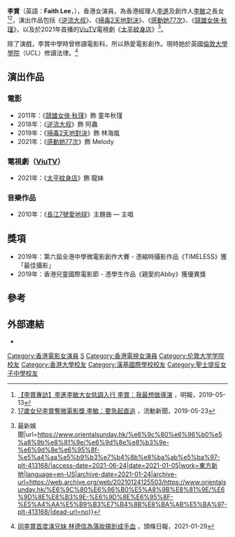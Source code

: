 {{藝人
| 姓名 = 李賞
| 圖片 =
| 類型 = 女演員
| 英文名 = Faith Lee
| 羅馬拼音 = Lee Seung
| 國籍 = {{CNHK}}
| 民族 = [[漢族|漢族]]
| 出生日期 = {{birth date and age|2002|4|13}}
| 出生地 = {{HKG}}
| 職業 = [[演員|演員]]
| 語言 = [[粵語|粵語]]、[[英文|英文]]、[[普通話|普通話]]、[[西班牙語|西班牙語]]
| 教育程度 = [[倫敦大學學院|倫敦大學學院]]法律系<br>[[香港大學|香港大學]]法律系雙學位（就讀中）
| 母校 = [[漢基國際學校|漢基國際學校]]<br>[[聖士提反女子中學|聖士提反女子中學]]附屬小學<br>[[倫敦大學學院|倫敦大學學院]]<br>[[香港大學|香港大學]]
| 父母 = [[李進_(經理人)|李進]]、[[李敏_(創作人)|李敏]]
}}

'''李賞'''（英語：'''Faith Lee'''，{{bd|2002年|4月13日||}}），香港女演員，為香港經理人[[李進_(經理人)|李進]]及創作人[[李敏_(創作人)|李敏]]之長女<ref>[https://www.mpweekly.com/entertainment/focus/local/20190503-156231 【李賞專訪】李進李敏大女低調入行 李賞：我最想做導演] {{Wayback|url=https://www.mpweekly.com/entertainment/focus/local/20190503-156231 |date=20200818132043 }}，明報，2019-05-13</ref><ref>[https://news.modia.com.hk/2019/05/23/127671/ 17歲女兒李賞奪微電影獎 李敏：要急起直追] {{Wayback|url=https://news.modia.com.hk/2019/05/23/127671/ |date=20200720045421 }}，流動新聞，2019-05-23</ref>，演出作品包括《[[逆流大叔|逆流大叔]]》、《[[掃毒2天地對決|掃毒2天地對決]]》、《[[感動她77次|感動她77次]]》、《[[競雄女俠·秋瑾|競雄女俠·秋瑾]]》，以及於2021年首播的[[ViuTV|ViuTV]]電視劇《[[太平紋身店|太平紋身店]]》<ref>{{Cite web|title=李敏18歲大女李賞處女拍劇《太平紋身店》做林德信細妹 {{!}} 最新娛聞|url=https://www.orientalsunday.hk/%e6%9c%80%e6%96%b0%e5%a8%9b%e8%81%9e/%e6%9d%8e%e8%b3%9e-%e6%9d%8e%e6%95%8f-%e5%a4%aa%e5%b9%b3%e7%b4%8b%e8%ba%ab%e5%ba%97-plt-413168/|access-date=2021-06-24|date=2021-01-05|work=東方新地|language=en-US|archive-date=2021-01-24|archive-url=https://web.archive.org/web/20210124125503/https://www.orientalsunday.hk/%E6%9C%80%E6%96%B0%E5%A8%9B%E8%81%9E/%E6%9D%8E%E8%B3%9E-%E6%9D%8E%E6%95%8F-%E5%A4%AA%E5%B9%B3%E7%B4%8B%E8%BA%AB%E5%BA%97-plt-413168/|dead-url=no}}</ref>。

除了演戲，李賞中學時曾修讀電影科，所以熱愛電影創作。現時她於英國[[倫敦大學學院|倫敦大學學院]]（UCL）修讀法律。<ref>[https://hd.stheadline.com/life/ent/daily/910381/%e6%97%a5%e5%a0%b1-%e5%a8%9b%e6%a8%82-%e5%90%8c%e6%9d%8e%e8%b3%9e%e9%a6%96%e5%ba%a6%e6%bc%94%e5%85%84%e5%a6%b9-%e6%9e%97%e5%be%b7%e4%bf%a1%e7%82%ba%e8%90%bd%e5%a6%9d%e6%90%9e%e5%88%b0%e6%88%90%e6%89%8b%e8%a1%80 同李賞首度演兄妹 ﻿林德信﻿﻿為落妝搞到成手血﻿] {{Wayback|url=https://hd.stheadline.com/life/ent/daily/910381/%e6%97%a5%e5%a0%b1-%e5%a8%9b%e6%a8%82-%e5%90%8c%e6%9d%8e%e8%b3%9e%e9%a6%96%e5%ba%a6%e6%bc%94%e5%85%84%e5%a6%b9-%e6%9e%97%e5%be%b7%e4%bf%a1%e7%82%ba%e8%90%bd%e5%a6%9d%e6%90%9e%e5%88%b0%e6%88%90%e6%89%8b%e8%a1%80 |date=20210130072243 }}，頭條日報，2021-01-29</ref>

==演出作品==
===電影===
*2011年：《[[競雄女俠·秋瑾|競雄女俠·秋瑾]]》飾 童年秋瑾
*2018年：《[[逆流大叔|逆流大叔]]》飾 阿蟲
*2019年：《[[掃毒2天地對決|掃毒2天地對決]]》飾 林海嵐
*2021年：《[[感動她77次|感動她77次]]》飾 Melody

===電視劇（[[ViuTV|ViuTV]]）===
*2021年：《[[太平紋身店|太平紋身店]]》飾 龍妹

===音樂作品===
*2010年：《[[長江7號愛地球|長江7號愛地球]]》主題曲 — 主唱

==獎項==
*2019年：第六屆全港中學微電影創作大賽 - 憑縮時攝影作品《TIMELESS》獲「最佳攝影」
*2019年：香港兒童國際電影節 - 憑學生作品《親愛的Abby》獲優異獎
==參考==
{{Reflist}}
==外部連結==
*{{instagram|faithleefilms}}

{{DEFAULTSORT: Lee Seung}}
[[Category:香港電影女演員|Category:香港電影女演員]]
[[Category:李姓|S]]
[[Category:香港電視女演員|Category:香港電視女演員]]
[[Category:伦敦大学学院校友|Category:伦敦大学学院校友]]
[[Category:香港大學校友|Category:香港大學校友]]
[[Category:漢基國際學校校友|Category:漢基國際學校校友]]
[[Category:聖士提反女子中學校友|Category:聖士提反女子中學校友]]